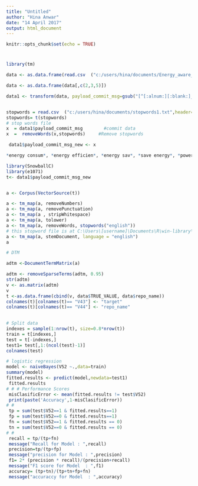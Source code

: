 ---
title: "Untitled"
author: "Hina Anwar"
date: "14 April 2017"
output: html_document
---

```{r setup, include=FALSE}
knitr::opts_chunk$set(echo = TRUE)
```

#

```{r}

library(tm)

data <- as.data.frame(read.csv  ("c:/users/hina/documents/Energy_aware_data.csv",header=T,stringsAsFactors=F,sep=','))

data <- as.data.frame(data[,c(2,3,5)])

data1 <- transform(data, payload_commit_msg=gsub("[^[:alnum:][:blank:]_./]", " ", payload_commit_msg))


stopwords = read.csv  ("c:/users/hina/documents/stopwords1.txt",header=F,stringsAsFactors=F,sep=',')
stopwords= t(stopwords)
# stop words file
x  = data1$payload_commit_msg        #commit data
x  =  removeWords(x,stopwords)     #Remove stopwords

 data1$payload_commit_msg_new <- x 
```



```{r}
*energy consum*, *energy efficien*, *energy sav*, *save energy*, *power consum*, *power efficien*, *power sa*, *save power*

```


```{r}

library(SnowballC)
library(e1071)
t<- data1$payload_commit_msg_new


a <- Corpus(VectorSource(t))

a <- tm_map(a, removeNumbers)
a <- tm_map(a, removePunctuation)
a <- tm_map(a , stripWhitespace)
a <- tm_map(a, tolower)
a <- tm_map(a, removeWords, stopwords("english"))
# this stopword file is at C:\Users\[username]\Documents\R\win-library\2.13\tm\stopwords 
a <- tm_map(a, stemDocument, language = "english")
a

# DTM

adtm <-DocumentTermMatrix(a) 

adtm <- removeSparseTerms(adtm, 0.95)
str(adtm)
v <- as.matrix(adtm)
v
t <-as.data.frame(cbind(v, data$TRUE_VALUE, data$repo_name))
colnames(t)[colnames(t)== "V43"] <- "target"
colnames(t)[colnames(t)== "V44"] <- "repo_name"

 
# Split data
indexes = sample(1:nrow(t), size=0.8*nrow(t))
train = t[indexes,]
test = t[-indexes,]
test1= test[,1:(ncol(test)-1)]
colnames(test)

# logistic regression 
model <- naiveBayes(V52 ~.,data=train)
summary(model)
fitted.results <- predict(model,newdata=test1)
 fitted.results
# # # Performance Scores
 misClasificError <- mean(fitted.results != test$V52)
 print(paste('Accuracy',1-misClasificError))
# # 
 tp = sum(test$V52==1 & fitted.results==1)
 fp = sum(test$V52==0 & fitted.results==1)
 fn = sum(test$V52==1 & fitted.results == 0)
 tn = sum(test$V52==0 & fitted.results == 0)
# # 
 recall = tp/(tp+fn)
 message("Recall for Model : ",recall)
 precision=tp/(tp+fp)
 message("precision for Model : ",precision)
 f1= 2* (precision * recall)/(precision+recall)
 message("F1 score for Model  : ",f1)
 accuracy= (tp+tn)/(tp+tn+fp+fn)
 message("accuraccy for Model  : ",accuracy)


```



